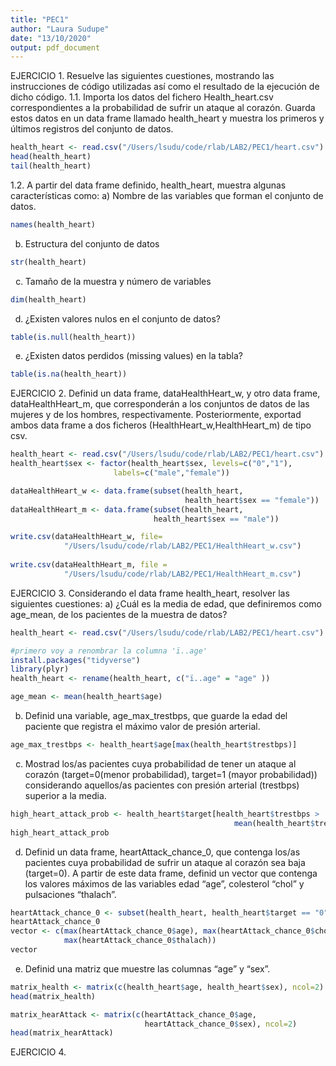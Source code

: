 ```yaml
---
title: "PEC1"
author: "Laura Sudupe"
date: "13/10/2020"
output: pdf_document
---
```

EJERCICIO 1.
Resuelve las siguientes cuestiones, mostrando las instrucciones de
código utilizadas así como el resultado de la ejecución de dicho código.
1.1. Importa los datos del fichero Health_heart.csv correspondientes a la 
probabilidad de sufrir un ataque al corazón. Guarda estos datos en un data frame
llamado health_heart y muestra los primeros y últimos registros del conjunto 
de datos.
```r
health_heart <- read.csv("/Users/lsudu/code/rlab/LAB2/PEC1/heart.csv")
head(health_heart)
tail(health_heart)
```
1.2. A partir del data frame definido, health_heart, muestra algunas 
características como:
a) Nombre de las variables que forman el conjunto de datos.
```r
names(health_heart)
```
b) Estructura del conjunto de datos
```r
str(health_heart)
```
c) Tamaño de la muestra y número de variables
```r
dim(health_heart)
```
d) ¿Existen valores nulos en el conjunto de datos?
```r
table(is.null(health_heart))
```
e) ¿Existen datos perdidos (missing values) en la tabla?
```r
table(is.na(health_heart))
```


EJERCICIO 2.
Definid un data frame, dataHealthHeart_w, y otro data frame, 
dataHealthHeart_m, que corresponderán a los conjuntos de datos de las mujeres y
de los hombres, respectivamente. Posteriormente, exportad ambos data frame a 
dos ficheros (HealthHeart_w,HealthHeart_m) de tipo csv.
```r
health_heart <- read.csv("/Users/lsudu/code/rlab/LAB2/PEC1/heart.csv")
health_heart$sex <- factor(health_heart$sex, levels=c("0","1"),
                       labels=c("male","female"))

dataHealthHeart_w <- data.frame(subset(health_heart, 
                                       health_heart$sex == "female"))
dataHealthHeart_m <- data.frame(subset(health_heart, 
                                health_heart$sex == "male"))

write.csv(dataHealthHeart_w, file=
            "/Users/lsudu/code/rlab/LAB2/PEC1/HealthHeart_w.csv")
        
write.csv(dataHealthHeart_m, file =
            "/Users/lsudu/code/rlab/LAB2/PEC1/HealthHeart_m.csv")
```


EJERCICIO 3.
Considerando el data frame health_heart, resolver las siguientes 
cuestiones:
a) ¿Cuál es la media de edad, que definiremos como age_mean, de los pacientes 
de la muestra de datos?
```r
health_heart <- read.csv("/Users/lsudu/code/rlab/LAB2/PEC1/heart.csv")

#primero voy a renombrar la columna 'ï..age'
install.packages("tidyverse")
library(plyr)
health_heart <- rename(health_heart, c("ï..age" = "age" ))

age_mean <- mean(health_heart$age)
```
b) Definid una variable, age_max_trestbps, que guarde la edad del paciente que
registra el máximo valor de presión arterial.
```r
age_max_trestbps <- health_heart$age[max(health_heart$trestbps)]
```
c) Mostrad los/as pacientes cuya probabilidad de tener un ataque al corazón 
(target=0(menor probabilidad), target=1 (mayor probabilidad)) considerando 
aquellos/as pacientes con presión arterial (trestbps) superior a la media.
```r
high_heart_attack_prob <- health_heart$target[health_heart$trestbps > 
                                                  mean(health_heart$trestbps)]
high_heart_attack_prob
```
d) Definid un data frame, heartAttack_chance_0, que contenga los/as pacientes 
cuya probabilidad de sufrir un ataque al corazón sea baja (target=0). A partir 
de este data frame, definid un vector que contenga los valores máximos de las 
variables edad "age", colesterol "chol" y pulsaciones "thalach".
```r
heartAttack_chance_0 <- subset(health_heart, health_heart$target == "0")
heartAttack_chance_0
vector <- c(max(heartAttack_chance_0$age), max(heartAttack_chance_0$chol),
            max(heartAttack_chance_0$thalach))
vector
```
e) Definid una matriz que muestre las columnas "age" y "sex".
```r
matrix_health <- matrix(c(health_heart$age, health_heart$sex), ncol=2)
head(matrix_health)

matrix_hearAttack <- matrix(c(heartAttack_chance_0$age, 
                              heartAttack_chance_0$sex), ncol=2)
head(matrix_hearAttack)
```

EJERCICIO 4.











